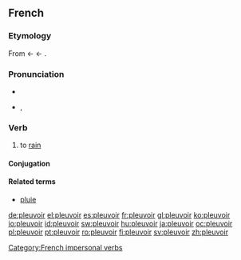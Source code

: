 ==French==

===Etymology===
From {{etyl|fro|fr}} {{term|pluveir}} ← {{VL.|fr}} {{term|plovere}} ← {{etyl|la|fr}} {{term|pluere}}.

===Pronunciation===
* {{audio|Fr-pleuvoir.ogg|audio}}
* {{IPA|/plø.vwaʁ/|lang=fr}}, {{SAMPA|/pl2.vwaR/}}

===Verb===
{{fr-verb|type=impersonal}}

# to [[rain]]

====Conjugation====
{{fr-conj-pleuvoir}}

====Related terms====
* [[pluie]]

[[Category:French impersonal verbs]]

[[de:pleuvoir]]
[[el:pleuvoir]]
[[es:pleuvoir]]
[[fr:pleuvoir]]
[[gl:pleuvoir]]
[[ko:pleuvoir]]
[[io:pleuvoir]]
[[id:pleuvoir]]
[[sw:pleuvoir]]
[[hu:pleuvoir]]
[[ja:pleuvoir]]
[[oc:pleuvoir]]
[[pl:pleuvoir]]
[[pt:pleuvoir]]
[[ro:pleuvoir]]
[[fi:pleuvoir]]
[[sv:pleuvoir]]
[[zh:pleuvoir]]